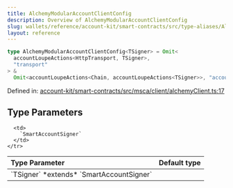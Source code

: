 ```yaml
---
title: AlchemyModularAccountClientConfig
description: Overview of AlchemyModularAccountClientConfig
slug: wallets/reference/account-kit/smart-contracts/src/type-aliases/AlchemyModularAccountClientConfig
layout: reference
---
```


```ts
type AlchemyModularAccountClientConfig<TSigner> = Omit<
  accountLoupeActions<HttpTransport, TSigner>,
  "transport"
> &
  Omit<accountLoupeActions<Chain, accountLoupeActions<TSigner>>, "account">;
```

Defined in: [account-kit/smart-contracts/src/msca/client/alchemyClient.ts:17](https://github.com/alchemyplatform/aa-sdk/blob/4987bdd63823427c48ec21401b71fa3cfc2d0675/account-kit/smart-contracts/src/msca/client/alchemyClient.ts#L17)

## Type Parameters

<table>
  <thead>
    <tr>
      <th align="left">Type Parameter</th>
      <th align="left">Default type</th>
    </tr>
  </thead>

  <tbody>
    <tr>
      <td>
        `TSigner` *extends* `SmartAccountSigner`
      </td>

      <td>
        `SmartAccountSigner`
      </td>
    </tr>

  </tbody>
</table>
